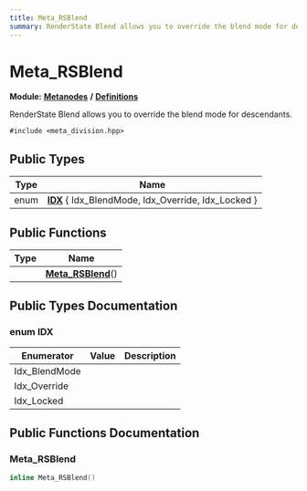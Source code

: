 ```yaml
---
title: Meta_RSBlend
summary: RenderState Blend allows you to override the blend mode for descendants. 
---
```


# Meta_RSBlend

**Module:** **[Metanodes](../../modules/metanodes/index.mdx)** **/** **[Definitions](../../modules/metanodes/definitions.mdx)**

RenderState Blend allows you to override the blend mode for descendants. 

`#include <meta_division.hpp>`

## Public Types

| Type           | Name           |
| -------------- | -------------- |
| enum| **[IDX](#enum-idx)** \{ Idx_BlendMode, Idx_Override, Idx_Locked \} |

## Public Functions

| Type           | Name           |
| -------------- | -------------- |
| | **[Meta_RSBlend](#meta_rsblend-1)**() |

## Public Types Documentation

### enum IDX

| Enumerator | Value | Description |
| ---------- | ----- | ----------- |
| Idx_BlendMode | |   |
| Idx_Override | |   |
| Idx_Locked | |   |

## Public Functions Documentation

### Meta_RSBlend

```cpp
inline Meta_RSBlend()
```
